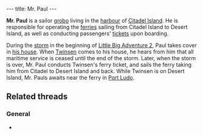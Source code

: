 ---
title: Mr. Paul
---

{{twinsunica import}}{{Infobox Character
 |image=Mr. Paul.png
 |race=grobo
 |gender=Male
 |size=average
 |age=Adult
 |magical=no
 |lba1=
 |lba2=yes
 |alignment=
 |occupation=
 |requires=
 |amount=
 |fam1=
 |fam2=
 |planet=
 |island=
 |building=
}}

'''Mr. Paul''' is a sailor [[grobo]] living in the [[Citadel Island harbour|harbour]] of [[Citadel Island]]. He is responsible for operating the [[ferry|ferries]] sailing from Citadel Island to Desert Island, as well as conducting passengers' [[ferry ticket|tickets]] upon boarding.

During the [[storm]] in the beginning of [[Little Big Adventure 2]], Paul takes cover in [[Mr. Paul's house|his house]]. When [[Twinsen]] comes to his house, he hears from him that all maritime service is ceased until the end of the storm. Later, when the storm is over, Mr. Paul conducts Twinsen's ferry ticket, and sails the ferry taking him from Citadel to Desert Island and back. While Twinsen is on Desert Island, Mr. Pauls awaits near the ferry in [[Port Ludo]].

==Related threads==
===General===
* {{thread|id=3467|title=New quote?}}

<!-- remove these category links when they're all automated by categorizers...
[[Category:Grobos]]
[[Category:Male characters]]
[[Category:Average characters]]
[[Category:Adult characters]]
[[Category:Citadel Island inhabitants]] -->